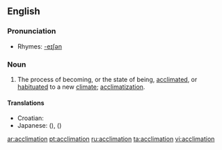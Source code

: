 ==English==

===Pronunciation===
*Rhymes: [[Rhymes:English:-eɪʃǝn|-eɪʃǝn]]

===Noun===
{{en-noun}}

# The process of becoming, or the state of being, [[acclimated]], or [[habituated]] to a new [[climate]]; [[acclimatization]].

====Translations====
*Croatian: {{t-|hr|aklimatiziranje|n}}
*Japanese: {{t|ja|適応|tr=tekiō}} ({{Jpan|てきおう}}), {{t|ja|順応|tr=jun'nō|sc=Jpan}} ({{Jpan|じゅんのう}})

[[ar:acclimation]]
[[pt:acclimation]]
[[ru:acclimation]]
[[ta:acclimation]]
[[vi:acclimation]]